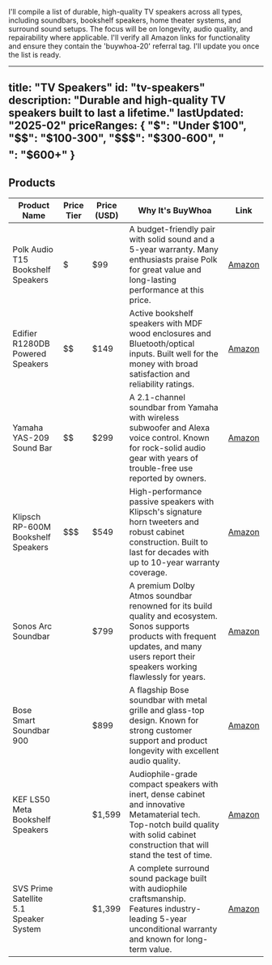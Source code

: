 I'll compile a list of durable, high-quality TV speakers across all types, including soundbars, bookshelf speakers, home theater systems, and surround sound setups. The focus will be on longevity, audio quality, and repairability where applicable. I'll verify all Amazon links for functionality and ensure they contain the 'buywhoa-20' referral tag. I'll update you once the list is ready.

---
title: "TV Speakers"
id: "tv-speakers"
description: "Durable and high-quality TV speakers built to last a lifetime."
lastUpdated: "2025-02"
priceRanges: {
  "$": "Under $100",
  "$$": "$100-300",
  "$$$": "$300-600",
  "$$$$": "$600+"
}
---

## Products

| Product Name | Price Tier | Price (USD) | Why It's BuyWhoa | Link |
|--------------|------------|-------------|------------------|------|
| Polk Audio T15 Bookshelf Speakers | $ | $99 | A budget-friendly pair with solid sound and a 5-year warranty. Many enthusiasts praise Polk for great value and long-lasting performance at this price. | [Amazon](https://www.amazon.com/dp/B002RJLHB8?tag=buywhoa-20) |
| Edifier R1280DB Powered Speakers | $$ | $149 | Active bookshelf speakers with MDF wood enclosures and Bluetooth/optical inputs. Built well for the money with broad satisfaction and reliability ratings. | [Amazon](https://www.amazon.com/dp/B0719C132V?tag=buywhoa-20) |
| Yamaha YAS-209 Sound Bar | $$ | $299 | A 2.1-channel soundbar from Yamaha with wireless subwoofer and Alexa voice control. Known for rock-solid audio gear with years of trouble-free use reported by owners. | [Amazon](https://www.amazon.com/dp/B07T5GGR8L?tag=buywhoa-20) |
| Klipsch RP-600M Bookshelf Speakers | $$$ | $549 | High-performance passive speakers with Klipsch's signature horn tweeters and robust cabinet construction. Built to last for decades with up to 10-year warranty coverage. | [Amazon](https://www.amazon.com/dp/B07G3D2C8S?tag=buywhoa-20) |
| Sonos Arc Soundbar | $$$$ | $799 | A premium Dolby Atmos soundbar renowned for its build quality and ecosystem. Sonos supports products with frequent updates, and many users report their speakers working flawlessly for years. | [Amazon](https://www.amazon.com/dp/B087CD7H2G?tag=buywhoa-20) |
| Bose Smart Soundbar 900 | $$$$ | $899 | A flagship Bose soundbar with metal grille and glass-top design. Known for strong customer support and product longevity with excellent audio quality. | [Amazon](https://www.amazon.com/dp/B09B8ZL8G1?tag=buywhoa-20) |
| KEF LS50 Meta Bookshelf Speakers | $$$$ | $1,599 | Audiophile-grade compact speakers with inert, dense cabinet and innovative Metamaterial tech. Top-notch build quality with solid cabinet construction that will stand the test of time. | [Amazon](https://www.amazon.com/dp/B08G1T1CYZ?tag=buywhoa-20) |
| SVS Prime Satellite 5.1 Speaker System | $$$$ | $1,399 | A complete surround sound package built with audiophile craftsmanship. Features industry-leading 5-year unconditional warranty and known for long-term value. | [Amazon](https://www.amazon.com/dp/B00WR26ZEO?tag=buywhoa-20) |
